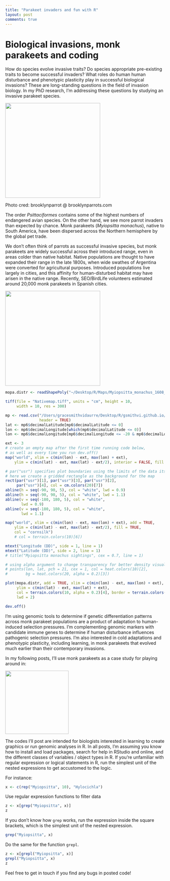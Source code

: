 ```yaml
---
title: "Parakeet invaders and fun with R"
layout: post
comments: true
---
```


# Biological invasions, monk parakeets and coding 

How do species evolve invasive traits? Do species appropriate pre-existing traits to become successful invaders? What roles do human human disturbance and phenotypic plasticity play in successful biological invasions? These are long-standing questions in the field of invasion biology. In my PhD research, I'm addressing these questions by studying an invasive parakeet species.

<img src="/images/mp1.jpg" width="300" height ="300" />

Photo cred: brooklynparrot @ brooklynparrots.com

The order *Psittaciformes* contains some of the highest numbers of endangered avian species. On the other hand, we see more parrot invaders than expected by chance. Monk parakeets (*Myiopsitta monachus*), native to South America, have been dispersed across the Northern hemisphere by the global pet trade. 

We don't often think of parrots as successful invasive species, but monk parakeets are widely successful across their introduced range, even in areas colder than native habitat. Native populations are thought to have expanded their range in the late 1800s, when wide swathes of Argentina were converted for agricultural purposes. Introduced populations live largely in cities, and this affinity for human-disturbed habitat may have arisen in the native range. Recently, SEO/BirdLife volunteers estimated around 20,000 monk parakeets in Spanish cities. 

<img src="/images/Nativemap.tiff" width="300" height ="300" />


```r

mopa.distr <- readShapePoly("~/Desktop/R/Maps/Myiopsitta_monachus_1608_NS.shp") 

tiff(file = "Nativemap.tiff", units = "cm", height = 10,
     width = 10, res = 300)

mp <- read.csv("/Users/gracesmithvidaurre/Desktop/R/gsmithvi.github.io/_data/mymon.csv",
               header = TRUE)
lat <- mp6$decimalLatitude[mp6$decimalLatitude <= 0]
lon <- mp6$decimalLongitude[which(mp6$decimalLatitude <= 0)]
lon <- mp6$decimalLongitude[mp6$decimalLongitude <= -20 & mp6$decimalLongitude >= -85]

ext <- 3
# create an empty map after the first time running code below,
# as well as every time you run dev.off()
map("world", xlim = c(min(lon) - ext, max(lon) + ext),
    ylim = c(min(lat) - ext, max(lat) - ext/2), interior = FALSE, fill = FALSE)

# par("usr") specifies plot boundaries using the limits of the data itself
# here we create a gridded rectangle as the background for the map
rect(par("usr")[1], par("usr")[3], par("usr")[2], 
     par("usr")[4], col = cm.colors(20)[7])
abline(h = seq(-90, 90, 5), col = "white", lwd = 0.9)
abline(h = seq(-90, 90, 5), col = "white", lwd = 1.1)
abline(v = seq(-180, 180, 5), col = "white", 
       lwd = 0.9)
abline(v = seq(-180, 180, 5), col = "white", 
       lwd = 1.1)

map("world", xlim = c(min(lon) - ext, max(lon) + ext), add = TRUE,
    ylim = c(min(lat) - ext, max(lat) - ext/2), fill = TRUE,
    col = "cornsilk")
    # col = terrain.colors(10)[6]) 

mtext("Longitude (DD)", side = 1, line = 1)
mtext("Latitude (DD)", side = 2, line = 1)
# title("Myiopsitta monachus sightings", cex = 0.7, line = 1)

# using alpha argument to change transparency for better density visualization
# points(lon, lat, pch = 21, cex = 1, col = heat.colors(10)[2], 
#        bg = heat.colors(20, alpha = 0.2)[3])

plot(mopa.distr, add = TRUE, xlim = c(min(lon) - ext, max(lon) + ext), 
     ylim = c(min(lat) - ext, max(lat) + ext), 
     col = terrain.colors(10, alpha = 0.2)[4], border = terrain.colors(10, alpha = 0.6)[2],
     lwd = 2)

dev.off() 

```

I'm using genomic tools to determine if genetic differentiation patterns across monk parakeet populations are a product of adaptation to human-induced selection pressures. I'm complementing genomic markers with candidate immune genes to determine if human disturbance influences pathogenic selection pressures. I'm also interested in cold adaptations and phenotypic plasticity, including learning, in monk parakeets that evolved much earlier than their contemporary invasions.

In my following posts, I'll use monk parakeets as a case study for playing around in: 

<img src="/images/R.png" width="200" height ="200" />

The codes I'll post are intended for biologists interested in learning to create graphics or run genomic analyses in R. In all posts, I'm assuming you know how to install and load packages, search for help in RStudio and online, and the different classes of variables / object types in R. If you're unfamiliar with regular expression or logical statements in R, run the simplest unit of the nested expressions to get accustomed to the logic.

For instance:

```r
x <- c(rep("Myiopsitta", 10), "Hylocichla")
```

Use regular expression functions to filter data 
```r
z <- x[grep("Myiopsitta", x)]
z
```

If you don't know how `grep` works, run the expression inside the square brackets, which is the simplest unit of the nested expression. 
```r
grep("Myiopsitta", x)
```

Do the same for the function `grepl`.
```r
z <- x[grepl("Myiopsitta", x)]
grepl("Myiopsitta", x)
z
```


Feel free to get in touch if you find any bugs in posted code! 



